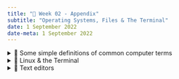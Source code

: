 ---
title: "🔖 Week 02 - Appendix"
subtitle: "Operating Systems, Files & The Terminal"
date: 1 September 2022
date-meta: 1 September 2022
---

<details><summary>📖 Some simple definitions of common computer terms</summary>

## 📖 Some simple definitions of common computer terms

A handy glossary of terms that you might encounter when learning/studying computer programming.

Source: [@brandies_ten_2021]

| Term          | Definition                                                |
|:--------------|:----------------------------------------------------------|
| **Algorithm**          | The set of rules or calculations that are performed by a computer program. Certain algorithms may be more suitable for particular datasets and may have differences in performance (e.g., in speed or accuracy).
| **Central processing<br/> unit (CPU)** | The chip that performs the actual computation on a compute node or VM.
| **Compute node**       | An individual computer that contains a number of CPUs and associated RAM.
| **Core**               | Part of a CPU. Single-core processors contain 1 core per CPU, meaning CPUs and cores are often interchangeable terms.
| **CPU time**           | The time CPUs have spent actually processing data <br/>(often $\operatorname{CPU time} \approx \operatorname{Walltime} \times \operatorname{Number of CPUs}$).
| **Dependency**         | Software that is required by another tool or pipeline for successful execution.
| **Executable**         | The file that contains a tool/program. Some software has a single executable, while others have multiple executables for different commands/steps.
| **High performance<br/> computer (HPC)** | A collection of connected compute nodes.
| **Operating system<br/>(OS)** | The base software that supports a computer's basic functions. Some of the most common linux-based operating systems include those of the Debian distribution (Ubuntu) and those of the RedHat distribution (Fedora and CentOS).
| **Pipeline**           | A pipeline is a workflow consisting of a variety of steps (commands) and/or tools that process a given set of inputs to create the desired output files.
| **Programming<br/> languages** | Specific syntax and rules for instructing a computer to perform specific tasks. Common programming language used in bioinformatics include Bash, Python, Perl, R, C, and C++.
| **Random access <br/>memory (RAM)** | Temporarily stores all the information the CPUs require <br/>(can be accessed by all of the CPUs on the associated node or VM).
| **Scheduler**          | Manages jobs (scripts) running on shared HPC environments. Some common schedulers include SLURM, PBS, Torque, and SGE.
| **Script**             | A file which contains code to be executed in a single programming language.
| **Thread**             | Number of computations that a program can perform concurrently—depends on the number of cores (usually 1 core = 1 thread).
| **Tool**               | A software program that performs an analysis on an input dataset to extract meaningful outputs/information—Tool, software, and program are often used interchangeably but refer to the core components of bioinformatics pipelines.
| **VM**                 | Virtual machine—Similar to a compute node as it behaves as a single computer and contains a desired number of CPUs and associated RAM (usually associated with cloud computing).
| **Walltime**           | The time a program takes to run in our clock-on-the-wall time.

</details>

<details>
<summary>🐧 Linux & the Terminal</summary>

## 🐧 Linux & the Terminal

- [The Linux Directory Structure Explained](https://www.howtogeek.com/117435/htg-explains-the-linux-directory-structure-explained/)
- [The Linux Filesystem Explained](https://linuxfoundation.org/blog/classic-sysadmin-the-linux-filesystem-explained/)
- [Learn enough command line to be dangerous](https://www.learnenough.com/command-line-tutorial)

</details>

<details><summary>📃 Text editors</summary>

## 📃 Text editors

- [vim and Emacs jokes :)](https://cmdlinetips.com/2014/03/vim-and-emacs-jokes-on-twitter/)

### vim

- [Getting started with Vim](https://www.vim4us.com/2020/11/how-to-get-started-with-vim.html)
- [The `vimtutor`](https://www.vim4us.com/2020/11/vimtutor-your-first-vim-tutorial.html)
- [A day with `vimtutor`](https://levelup.gitconnected.com/a-day-with-vim-tutor-vimtutor-25aa2e6ce52c)

### Emacs

- [A beginner's guide to text editing with Emacs](https://www.redhat.com/sysadmin/beginners-guide-emacs)
- [Emacs complete documentation](https://www.gnu.org/software/emacs/manual/html_node/emacs/index.html)

</details>